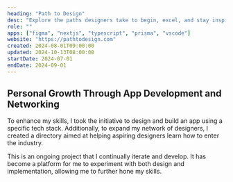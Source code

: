 ```yaml
---
heading: "Path to Design"
desc: "Explore the paths designers take to begin, excel, and stay inspired."
role: ""
apps: ["figma", "nextjs", "typescript", "prisma", "vscode"]
website: "https://pathtodesign.com"
created: 2024-08-01T09:00:00
updated: 2024-10-13T08:00:00
startDate: 2024-07-01
endDate: 2024-09-01
---
```


## Personal Growth Through App Development and Networking

To enhance my skills, I took the initiative to design and build an app using a specific tech stack. Additionally, to expand my network of designers, I created a directory aimed at helping aspiring designers learn how to enter the industry.

This is an ongoing project that I continually iterate and develop. It has become a platform for me to experiment with both design and implementation, allowing me to further hone my skills.
